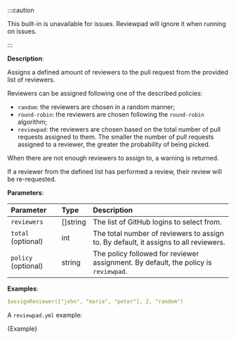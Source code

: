 
:::caution

This built-in is unavailable for issues. Reviewpad will ignore it when running on issues.

:::

**Description**:

Assigns a defined amount of reviewers to the pull request from the provided list of reviewers.

Reviewers can be assigned following one of the described policies:
- `random`: the reviewers are chosen in a random manner;
- `round-robin`: the reviewers are chosen following the `round-robin` algorithm;
- `reviewpad`: the reviewers are chosen based on the total number of pull requests assigned to them. The smaller the number of pull requests assigned to a reviewer, the greater the probability of being picked.

When there are not enough reviewers to assign to, a warning is returned.

If a reviewer from the defined list has performed a review, their review will be re-requested.

**Parameters**:

| Parameter            | Type       | Description                                                                          |
| :------------------- | :--------- | :----------------------------------------------------------------------------------- |
| `reviewers`          | \[]string  | The list of GitHub logins to select from.                                            |
| `total` (optional)   | int        | The total number of reviewers to assign to. By default, it assigns to all reviewers. |
| `policy` (optional)  | string     | The policy followed for reviewer assignment. By default, the policy is `reviewpad`.  |

**Examples**:

```yml
$assignReviewer(["john", "marie", "peter"], 2, "random")
```

A `reviewpad.yml` example:

<CodeBlock language="yml" title="reviewpad.yml">{Example}</CodeBlock>
